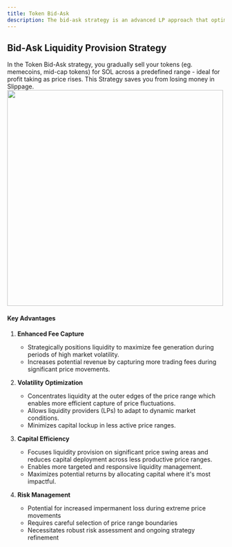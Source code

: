```yaml
---
title: Token Bid-Ask
description: The bid-ask strategy is an advanced LP approach that optimizes capital allocation by concentrating liquidity at the price range extremes, allowing for more effective handling of market volatility.
--- 
```


## Bid-Ask Liquidity Provision Strategy
<Callout>In the Token Bid-Ask strategy, you gradually sell your tokens (eg. memecoins, mid-cap tokens) for SOL across a predefined range - ideal for profit taking as price rises.</Callout>
This Strategy saves you from losing money in Slippage.
       <img src="../../../bid-ask-token.png" width="500" height="500"></img>

#### Key Advantages

1. **Enhanced Fee Capture**
    - Strategically positions liquidity to maximize fee generation during periods of high market volatility.
    - Increases potential revenue by capturing more trading fees during significant price movements.

2. **Volatility Optimization**
    - Concentrates liquidity at the outer edges of the price range which enables more efficient capture of price fluctuations.
    - Allows liquidity providers (LPs) to adapt to dynamic market conditions.
    - Minimizes capital lockup in less active price ranges.

3. **Capital Efficiency**
    - Focuses liquidity provision on significant price swing areas and reduces capital deployment across less productive price ranges.
    - Enables more targeted and responsive liquidity management.
    - Maximizes potential returns by allocating capital where it's most impactful.

4. **Risk Management**
    - Potential for increased impermanent loss during extreme price movements
    - Requires careful selection of price range boundaries
    - Necessitates robust risk assessment and ongoing strategy refinement